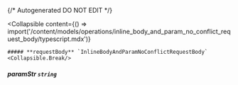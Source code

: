 {/* Autogenerated DO NOT EDIT  */}

<Collapsible
    content={() => import('/content/models/operations/inline_body_and_param_no_conflict_request_body/typescript.mdx')}
>
    ##### **requestBody** `InlineBodyAndParamNoConflictRequestBody`
    <Collapsible.Break/>
</Collapsible>

##### **paramStr** `string`

